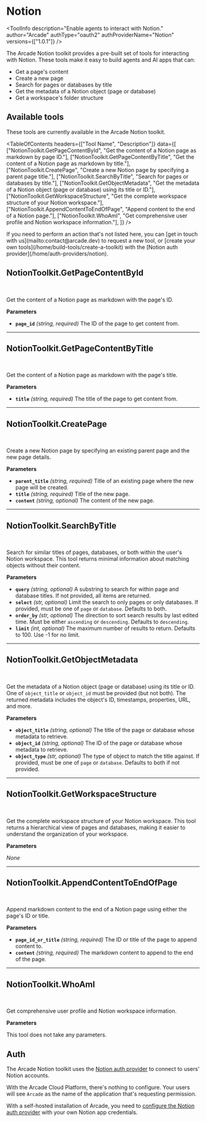 # Notion


<ToolInfo
  description="Enable agents to interact with Notion."
  author="Arcade"
  authType="oauth2"
  authProviderName="Notion"
  versions={["1.0.1"]}
/>

<Badges repo="arcadeai/arcade-notion-toolkit" />

The Arcade Notion toolkit provides a pre-built set of tools for interacting with Notion. These tools make it easy to build agents and AI apps that can:

- Get a page's content
- Create a new page
- Search for pages or databases by title
- Get the metadata of a Notion object (page or database)
- Get a workspace's folder structure

## Available tools

These tools are currently available in the Arcade Notion toolkit.

<TableOfContents
  headers={["Tool Name", "Description"]}
  data={[
    ["NotionToolkit.GetPageContentById", "Get the content of a Notion page as markdown by page ID."],
    ["NotionToolkit.GetPageContentByTitle", "Get the content of a Notion page as markdown by title."],
    ["NotionToolkit.CreatePage", "Create a new Notion page by specifying a parent page title."],
    ["NotionToolkit.SearchByTitle", "Search for pages or databases by title."],
    ["NotionToolkit.GetObjectMetadata", "Get the metadata of a Notion object (page or database) using its title or ID."],
    ["NotionToolkit.GetWorkspaceStructure", "Get the complete workspace structure of your Notion workspace."],
    ["NotionToolkit.AppendContentToEndOfPage", "Append content to the end of a Notion page."],
    ["NotionToolkit.WhoAmI", "Get comprehensive user profile and Notion workspace information."],
  ]}
/>

<Tip>
  If you need to perform an action that's not listed here, you can [get in touch with us](mailto:contact@arcade.dev) to request a new tool, or [create your own tools](/home/build-tools/create-a-toolkit) with the [Notion auth provider](/home/auth-providers/notion).
</Tip>

## NotionToolkit.GetPageContentById

<br />
<TabbedCodeBlock
  tabs={[
    {
      label: "Call the tool with user authorization",
      content: {
        Python: [
          "/examples/integrations/toolkits/notion/get_page_content_by_id_example_call_tool.py",
        ],
        JavaScript: ["/examples/integrations/toolkits/notion/get_page_content_by_id_example_call_tool.js"],
      },
    }
  ]}
/>

Get the content of a Notion page as markdown with the page's ID.

**Parameters**

- **`page_id`** _(string, required)_ The ID of the page to get content from.

---

## NotionToolkit.GetPageContentByTitle

<br />
<TabbedCodeBlock
  tabs={[
    {
      label: "Call the tool with user authorization",
      content: {
        Python: [
          "/examples/integrations/toolkits/notion/get_page_content_by_title_example_call_tool.py",
        ],
        JavaScript: ["/examples/integrations/toolkits/notion/get_page_content_by_title_example_call_tool.js"],
      },
    }
  ]}
/>

Get the content of a Notion page as markdown with the page's title.

**Parameters**

- **`title`** _(string, required)_ The title of the page to get content from.

---

## NotionToolkit.CreatePage

<br />
<TabbedCodeBlock
  tabs={[
    {
      label: "Call the tool with user authorization",
      content: {
        Python: [
          "/examples/integrations/toolkits/notion/create_page_example_call_tool.py",
        ],
        JavaScript: ["/examples/integrations/toolkits/notion/create_page_example_call_tool.js"],
      },
    }
  ]}
/>

Create a new Notion page by specifying an existing parent page and the new page details.

**Parameters**

- **`parent_title`** _(string, required)_ Title of an existing page where the new page will be created.
- **`title`** _(string, required)_ Title of the new page.
- **`content`** _(string, optional)_ The content of the new page.

---

## NotionToolkit.SearchByTitle

<br />
<TabbedCodeBlock
  tabs={[
    {
      label: "Call the tool with user authorization",
      content: {
        Python: [
          "/examples/integrations/toolkits/notion/search_by_title_example_call_tool.py",
        ],
        JavaScript: [
          "/examples/integrations/toolkits/notion/search_by_title_example_call_tool.js",
        ],
      },
    }
  ]}
/>

Search for similar titles of pages, databases, or both within the user's Notion workspace. This tool returns minimal information about matching objects without their content.

**Parameters**

- **`query`** _(string, optional)_
  A substring to search for within page and database titles. If not provided, all items are returned.
- **`select`** _(str, optional)_
  Limit the search to only pages or only databases. If provided, must be one of `page` or `database`. Defaults to both.
- **`order_by`** _(str, optional)_
  The direction to sort search results by last edited time. Must be either `ascending` or `descending`. Defaults to `descending`.
- **`limit`** _(int, optional)_
  The maximum number of results to return. Defaults to 100. Use -1 for no limit.

---

## NotionToolkit.GetObjectMetadata

<br />
<TabbedCodeBlock
  tabs={[
    {
      label: "Call the tool with user authorization",
      content: {
        Python: [
          "/examples/integrations/toolkits/notion/get_object_metadata_example_call_tool.py",
        ],
        JavaScript: [
          "/examples/integrations/toolkits/notion/get_object_metadata_example_call_tool.js",
        ],
      },
    }
  ]}
/>

Get the metadata of a Notion object (page or database) using its title or ID. One of `object_title` or `object_id` must be provided (but not both). The returned metadata includes the object's ID, timestamps, properties, URL, and more.

**Parameters**

- **`object_title`** _(string, optional)_
  The title of the page or database whose metadata to retrieve.
- **`object_id`** _(string, optional)_
  The ID of the page or database whose metadata to retrieve.
- **`object_type`** _(str, optional)_
  The type of object to match the title against. If provided, must be one of `page` or `database`. Defaults to both if not provided.

---

## NotionToolkit.GetWorkspaceStructure

<br />
<TabbedCodeBlock
  tabs={[
    {
      label: "Call the tool with user authorization",
      content: {
        Python: [
          "/examples/integrations/toolkits/notion/get_workspace_structure_example_call_tool.py",
        ],
        JavaScript: [
          "/examples/integrations/toolkits/notion/get_workspace_structure_example_call_tool.js",
        ],
      },
    }
  ]}
/>

Get the complete workspace structure of your Notion workspace. This tool returns a hierarchical view of pages and databases, making it easier to understand the organization of your workspace.

**Parameters**

_None_

---

## NotionToolkit.AppendContentToEndOfPage

<br />
<TabbedCodeBlock
  tabs={[
    {
      label: "Call the tool with user authorization",
      content: {
        Python: [
          "/examples/integrations/toolkits/notion/append_content_to_end_of_page.py",
        ],
        JavaScript: ["/examples/integrations/toolkits/notion/append_content_to_end_of_page.js"],
      },
    }
  ]}
/>

Append markdown content to the end of a Notion page using either the page's ID or title.

**Parameters**

- **`page_id_or_title`** _(string, required)_ The ID or title of the page to append content to.
- **`content`** _(string, required)_ The markdown content to append to the end of the page.

---

## NotionToolkit.WhoAmI

<br />
<TabbedCodeBlock
  tabs={[
    {
      label: "Call the Tool Directly",
      content: {
        Python: ["/examples/integrations/toolkits/notion/who_am_i_example_call_tool.py"],
        JavaScript: ["/examples/integrations/toolkits/notion/who_am_i_example_call_tool.js"],
      },
    },
  ]}
/>

Get comprehensive user profile and Notion workspace information.

**Parameters**

This tool does not take any parameters.

## Auth

The Arcade Notion toolkit uses the [Notion auth provider](/home/auth-providers/notion) to connect to users' Notion accounts.

With the Arcade Cloud Platform, there's nothing to configure. Your users will see `Arcade` as the name of the application that's requesting permission.

With a self-hosted installation of Arcade, you need to [configure the Notion auth provider](/home/auth-providers/notion#configuring-notion-auth) with your own Notion app credentials.

<ToolFooter pipPackageName="arcade_notion_toolkit" />
